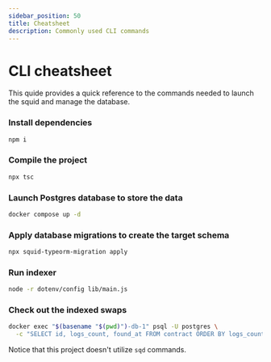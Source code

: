 ```yaml
---
sidebar_position: 50
title: Cheatsheet
description: Commonly used CLI commands
---
```


# CLI cheatsheet

This quide provides a quick reference to the commands needed to launch the squid and manage the database.

### Install dependencies

```sh
npm i
```

### Compile the project

```sh
npx tsc
```

### Launch Postgres database to store the data

```sh
docker compose up -d
```

###  Apply database migrations to create the target schema

```sh
npx squid-typeorm-migration apply
```
###   Run indexer

```sh
node -r dotenv/config lib/main.js
```

###   Check out the indexed swaps


```sh
docker exec "$(basename "$(pwd)")-db-1" psql -U postgres \
  -c "SELECT id, logs_count, found_at FROM contract ORDER BY logs_count desc LIMIT 10"
```

Notice that this project doesn't utilize `sqd` commands.
